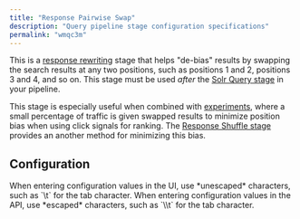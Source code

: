 ```yaml
---
title: "Response Pairwise Swap"
description: "Query pipeline stage configuration specifications"
permalink: "wmqc3m"
---
```


This is a [response rewriting](/managed-fusion/5.9/tsjj9g/response-rewriting) stage that helps "de-bias" results by swapping the search results at any two positions, such as positions 1 and 2, positions 3 and 4, and so on. This stage must be used *after* the [Solr Query stage](/managed-fusion/5.9/y1y2ol/solr-query-stage) in your pipeline.

This stage is especially useful when combined with [experiments](/managed-fusion/5.9/mykfo7/experiments), where a small percentage of traffic is given swapped results to minimize position bias when using click signals for ranking. The [Response Shuffle stage](/managed-fusion/5.9/l45eky/response-shuffle-stage) provides an another method for minimizing this bias.

## Configuration

<Tip>
When entering configuration values in the UI, use *unescaped* characters, such as `\t` for the tab character. When entering configuration values in the API, use *escaped* characters, such as `\\t` for the tab character.
</Tip>


<SchemaParamFields schema={schema}/>